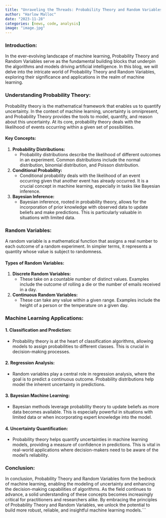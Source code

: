 ```yaml
---
title: "Unraveling the Threads: Probability Theory and Random Variables in Machine Learning"
author: "Harlow Malloc"
date: "2023-11-28"
categories: [news, code, analysis]
image: "image.jpg"
---
```



### Introduction:

In the ever-evolving landscape of machine learning, Probability Theory and Random Variables serve as the fundamental building blocks that underpin the algorithms and models driving artificial intelligence. In this blog, we will delve into the intricate world of Probability Theory and Random Variables, exploring their significance and applications in the realm of machine learning.

### Understanding Probability Theory:

Probability theory is the mathematical framework that enables us to quantify uncertainty. In the context of machine learning, uncertainty is omnipresent, and Probability Theory provides the tools to model, quantify, and reason about this uncertainty. At its core, probability theory deals with the likelihood of events occurring within a given set of possibilities.

#### Key Concepts:

1. **Probability Distributions:**
   - Probability distributions describe the likelihood of different outcomes in an experiment. Common distributions include the normal distribution, binomial distribution, and Poisson distribution.
   
2. **Conditional Probability:**
   - Conditional probability deals with the likelihood of an event occurring given that another event has already occurred. It is a crucial concept in machine learning, especially in tasks like Bayesian inference.

3. **Bayesian Inference:**
   - Bayesian inference, rooted in probability theory, allows for the incorporation of prior knowledge with observed data to update beliefs and make predictions. This is particularly valuable in situations with limited data.

### Random Variables:

A random variable is a mathematical function that assigns a real number to each outcome of a random experiment. In simpler terms, it represents a quantity whose value is subject to randomness.

#### Types of Random Variables:

1. **Discrete Random Variables:**
   - These take on a countable number of distinct values. Examples include the outcome of rolling a die or the number of emails received in a day.

2. **Continuous Random Variables:**
   - These can take any value within a given range. Examples include the height of a person or the temperature on a given day.

### Machine Learning Applications:

#### 1. **Classification and Prediction:**
   - Probability theory is at the heart of classification algorithms, allowing models to assign probabilities to different classes. This is crucial in decision-making processes.

#### 2. **Regression Analysis:**
   - Random variables play a central role in regression analysis, where the goal is to predict a continuous outcome. Probability distributions help model the inherent uncertainty in predictions.

#### 3. **Bayesian Machine Learning:**
   - Bayesian methods leverage probability theory to update beliefs as more data becomes available. This is especially powerful in situations with limited data or when incorporating expert knowledge into the model.

#### 4. **Uncertainty Quantification:**
   - Probability theory helps quantify uncertainties in machine learning models, providing a measure of confidence in predictions. This is vital in real-world applications where decision-makers need to be aware of the model's reliability.

### Conclusion:

In conclusion, Probability Theory and Random Variables form the bedrock of machine learning, enabling the modeling of uncertainty and enhancing the decision-making capabilities of algorithms. As the field continues to advance, a solid understanding of these concepts becomes increasingly critical for practitioners and researchers alike. By embracing the principles of Probability Theory and Random Variables, we unlock the potential to build more robust, reliable, and insightful machine learning models.```